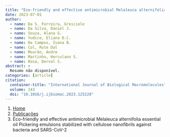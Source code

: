 ```yaml
---
title: "Eco-friendly and effective antimicrobial Melaleuca alternifolia essential oil Pickering emulsions stabilized with cellulose nanofibrils against bacteria and SARS-CoV-2"
date: 2023-07-01
author:
  - name: Da S. Ferreira, Greiciele
  - name: Da Silva, Daniel J.
  - name: Souza, Alana G.
  - name: Yudice, Eliana D.C.
  - name: De Campos, Ivana B.
  - name: Col, Rute Dal
  - name: Mourão, Andre
  - name: Martinho, Herculano S.
  - name: Rosa, Derval S.
abstract: > 
  Resumo não disponível.
categories: [article]
citation: 
  container-title: "International Journal of Biological Macromolecules"
  volume: 243
  doi: "10.1016/j.ijbiomac.2023.125228"
---
```


```{=html}
<nav aria-label="breadcrumb">
  <ol class="breadcrumb">
    <li class="breadcrumb-item"><a href="../../index.html">Home</a></li>
    <li class="breadcrumb-item"><a href="../index.html">Publicações</a></li>
    <li class="breadcrumb-item active" aria-current="page">Eco-friendly and effective antimicrobial Melaleuca alternifolia essential oil Pickering emulsions stabilized with cellulose nanofibrils against bacteria and SARS-CoV-2</li>
  </ol>
</nav>
```
